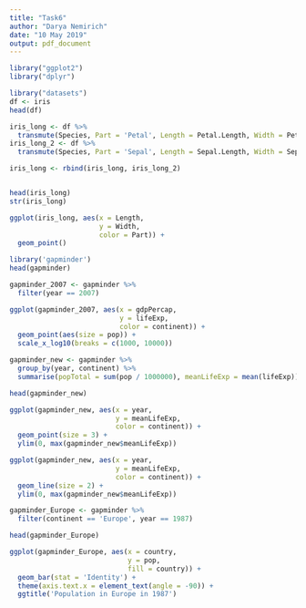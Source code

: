 ```yaml
---
title: "Task6"
author: "Darya Nemirich"
date: "10 May 2019"
output: pdf_document
---
```

```r
library("ggplot2")
library("dplyr")
```

```r
library("datasets")
df <- iris
head(df)
```

```r
iris_long <- df %>% 
  transmute(Species, Part = 'Petal', Length = Petal.Length, Width = Petal.Width)
iris_long_2 <- df %>% 
  transmute(Species, Part = 'Sepal', Length = Sepal.Length, Width = Sepal.Width)

iris_long <- rbind(iris_long, iris_long_2)


head(iris_long)
str(iris_long)

```


```r
ggplot(iris_long, aes(x = Length, 
                      y = Width,
                      color = Part)) +
  geom_point()
```

```r
library('gapminder')
head(gapminder)
```
```r
gapminder_2007 <- gapminder %>% 
  filter(year == 2007)
```

```r
ggplot(gapminder_2007, aes(x = gdpPercap,
                           y = lifeExp,
                           color = continent)) +
  geom_point(aes(size = pop)) +
  scale_x_log10(breaks = c(1000, 10000))
```
```r
gapminder_new <- gapminder %>%
  group_by(year, continent) %>%
  summarise(popTotal = sum(pop / 1000000), meanLifeExp = mean(lifeExp))

head(gapminder_new) 
```

```r
ggplot(gapminder_new, aes(x = year,
                          y = meanLifeExp,
                          color = continent)) +
  geom_point(size = 3) +
  ylim(0, max(gapminder_new$meanLifeExp))
```

```r
ggplot(gapminder_new, aes(x = year,
                          y = meanLifeExp,
                          color = continent)) +
  geom_line(size = 2) +
  ylim(0, max(gapminder_new$meanLifeExp))
```
```r
gapminder_Europe <- gapminder %>% 
  filter(continent == 'Europe', year == 1987)

head(gapminder_Europe)
```

```r
ggplot(gapminder_Europe, aes(x = country,
                             y = pop,
                             fill = country)) +
  geom_bar(stat = 'Identity') +
  theme(axis.text.x = element_text(angle = -90)) +
  ggtitle('Population in Europe in 1987')
```


